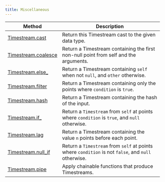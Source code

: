 ```yaml
---
title: Miscellaneous
---
```



| Method                                               | Description                                                                                         |
|------------------------------------------------------|-----------------------------------------------------------------------------------------------------|
| [Timestream.cast](`kaskada.Timestream.cast`)         | Return this Timestream cast to the given data type.                                                 |
| [Timestream.coalesce](`kaskada.Timestream.coalesce`) | Return a Timestream containing the first non-null point from self and the arguments.                |
| [Timestream.else_](`kaskada.Timestream.else_`)       | Return a Timestream containing `self` when not `null`, and `other` otherwise.                       |
| [Timestream.filter](`kaskada.Timestream.filter`)     | Return a Timestream containing only the points where `condition` is `true`.                         |
| [Timestream.hash](`kaskada.Timestream.hash`)         | Return a Timestream containing the hash of the input.                                               |
| [Timestream.if_](`kaskada.Timestream.if_`)           | Return a `Timestream` from `self` at points where `condition` is `true`, and `null` otherwise.      |
| [Timestream.lag](`kaskada.Timestream.lag`)           | Return a Timestream containing the value `n` points before each point.                              |
| [Timestream.null_if](`kaskada.Timestream.null_if`)   | Return a `Timestream` from `self` at points where `condition` is not `false`, and `null` otherwise. |
| [Timestream.pipe](`kaskada.Timestream.pipe`)         | Apply chainable functions that produce Timestreams.                                                 |